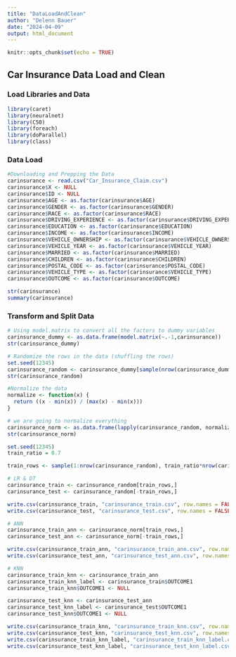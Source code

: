 ---
title: "DataLoadAndClean"
author: "Delenn Bauer"
date: "2024-04-09"
output: html_document
---

```{r setup, include=FALSE}
knitr::opts_chunk$set(echo = TRUE)
```

## Car Insurance Data Load and Clean

### Load Libraries and Data

```{r}
library(caret)
library(neuralnet)
library(C50)
library(foreach)
library(doParallel)
library(class)
```

### Data Load

```{r}
#Downloading and Prepping the Data
carinsurance <- read.csv("Car_Insurance_Claim.csv")
carinsurance$X <- NULL
carinsurance$ID <- NULL
carinsurance$AGE <- as.factor(carinsurance$AGE)
carinsurance$GENDER <- as.factor(carinsurance$GENDER)
carinsurance$RACE <- as.factor(carinsurance$RACE)
carinsurance$DRIVING_EXPERIENCE <- as.factor(carinsurance$DRIVING_EXPERIENCE)
carinsurance$EDUCATION <- as.factor(carinsurance$EDUCATION)
carinsurance$INCOME <- as.factor(carinsurance$INCOME)
carinsurance$VEHICLE_OWNERSHIP <- as.factor(carinsurance$VEHICLE_OWNERSHIP)
carinsurance$VEHICLE_YEAR <- as.factor(carinsurance$VEHICLE_YEAR)
carinsurance$MARRIED <- as.factor(carinsurance$MARRIED)
carinsurance$CHILDREN <- as.factor(carinsurance$CHILDREN)
carinsurance$POSTAL_CODE <- as.factor(carinsurance$POSTAL_CODE)
carinsurance$VEHICLE_TYPE <- as.factor(carinsurance$VEHICLE_TYPE)
carinsurance$OUTCOME <- as.factor(carinsurance$OUTCOME)

str(carinsurance)
summary(carinsurance)
```

### Transform and Split Data

```{r, cache=TRUE}
# Using model.matrix to convert all the factors to dummy variables
carinsurance_dummy <- as.data.frame(model.matrix(~.-1,carinsurance))
str(carinsurance_dummy)

# Randomize the rows in the data (shuffling the rows)
set.seed(12345)
carinsurance_random <- carinsurance_dummy[sample(nrow(carinsurance_dummy)),]
str(carinsurance_random)
```

```{r, cache=TRUE}
#Normalize the data
normalize <- function(x) {
  return ((x - min(x)) / (max(x) - min(x)))
}

# we are going to normalize everything 
carinsurance_norm <- as.data.frame(lapply(carinsurance_random, normalize))
str(carinsurance_norm)
```

```{r, cache=TRUE}
set.seed(12345)
train_ratio = 0.7

train_rows <- sample(1:nrow(carinsurance_random), train_ratio*nrow(carinsurance_random))
```

```{r, cache=TRUE}
# LR & DT
carinsurance_train <- carinsurance_random[train_rows,]
carinsurance_test <- carinsurance_random[-train_rows,]

write.csv(carinsurance_train, "carinsurance_train.csv", row.names = FALSE)
write.csv(carinsurance_test, "carinsurance_test.csv", row.names = FALSE)
```

```{r, cache=TRUE}
# ANN
carinsurance_train_ann <- carinsurance_norm[train_rows,]
carinsurance_test_ann <- carinsurance_norm[-train_rows,]

write.csv(carinsurance_train_ann, "carinsurance_train_ann.csv", row.names = FALSE)
write.csv(carinsurance_test_ann, "carinsurance_test_ann.csv", row.names = FALSE)
```

```{r, cache=TRUE}
# KNN
carinsurance_train_knn <- carinsurance_train_ann
carinsurance_train_knn_label <- carinsurance_train$OUTCOME1
carinsurance_train_knn$OUTCOME1 <- NULL

carinsurance_test_knn <- carinsurance_test_ann
carinsurance_test_knn_label <- carinsurance_test$OUTCOME1
carinsurance_test_knn$OUTCOME1 <- NULL

write.csv(carinsurance_train_knn, "carinsurance_train_knn.csv", row.names = FALSE)
write.csv(carinsurance_test_knn, "carinsurance_test_knn.csv", row.names = FALSE)
write.csv(carinsurance_train_knn_label, "carinsurance_train_knn_label.csv", row.names = FALSE)
write.csv(carinsurance_test_knn_label, "carinsurance_test_knn_label.csv", row.names = FALSE)
```
